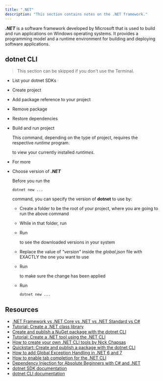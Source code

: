 ```yaml
---
title: ".NET"
description: "This section contains notes on the .NET framework."
---
```



***.NET*** is a software framework developed by Microsoft that is used to build and run applications on Windows operating systems.
It provides a programming model and a runtime environment for building and deploying software applications.

## dotnet CLI

> This section can be skipped if you don't use the Terminal.

- List your dotnet SDKs

  <Gist gistCode="2b192ecdd9213f18fca22b72c30fab2e" fileName="dotnet-sdks-list.sh" />

- Create project

  <Gist gistCode="2b192ecdd9213f18fca22b72c30fab2e" fileName="dotnet-new.sh" />

- Add package reference to your project

  <Gist gistCode="2b192ecdd9213f18fca22b72c30fab2e" fileName="dotnet-package-add.sh" />

- Remove package

  <Gist gistCode="2b192ecdd9213f18fca22b72c30fab2e" fileName="dotnet-package-remove.sh" />

- Restore dependencies

  <Gist gistCode="2b192ecdd9213f18fca22b72c30fab2e" fileName="dotnet-restore.sh" />

- Build and run project

  <Gist gistCode="2b192ecdd9213f18fca22b72c30fab2e" fileName="dotnet-run.sh" />

  This command, depending on the type of project, requires the respective *runtime* program.

  <Gist gistCode="2b192ecdd9213f18fca22b72c30fab2e" fileName="dotnet-runtimes-list.sh" />

  to view your currently installed *runtimes*.
- For more

  <Gist gistCode="2b192ecdd9213f18fca22b72c30fab2e" fileName="dotnet-help.sh" />

- Choose version of ***.NET***

  Before you run the

  ```
  dotnet new ...
  ```

  command, you can specify the version of **dotnet** to use by:
  - Create a folder to be the root of your project, where you are going to run the above command
  - While in that folder, run

    <Gist gistCode="2b192ecdd9213f18fca22b72c30fab2e" fileName="dotnet-new-globaljson.sh" />

  - Run

    <Gist gistCode="2b192ecdd9213f18fca22b72c30fab2e" fileName="dotnet-sdks-list.sh" />

    to see the downloaded versions in your system
  - Replace the value of *"version"* inside the *global.json* file with EXACTLY the one you want to use
  - Run

    <Gist gistCode="2b192ecdd9213f18fca22b72c30fab2e" fileName="dotnet-version.sh" />

    to make sure the change has been applied
  - Run

    ```
    dotnet new ...
    ```

## Resources

- [.NET Framework vs .NET Core vs .NET vs .NET Standard vs C#](https://youtu.be/4olO9UjRiww)
- [Tutorial: Create a .NET class library](https://learn.microsoft.com/en-us/dotnet/core/tutorials/library-with-visual-studio-code)
- [Create and publish a NuGet package with the dotnet CLI](https://github.com/NuGet/docs.microsoft.com-nuget/blob/main/docs/quickstart/create-and-publish-a-package-using-the-dotnet-cli.md)
- [Tutorial: Create a .NET tool using the .NET CLI](https://learn.microsoft.com/en-us/dotnet/core/tools/global-tools-how-to-create)
- [How to create your own .NET CLI tools by Nick Chapsas](https://youtu.be/JNDgcBDZPkU)
- [Quickstart: Create and publish a package with the dotnet CLI](https://learn.microsoft.com/en-us/nuget/quickstart/create-and-publish-a-package-using-the-dotnet-cli)
- [How to add Global Exception Handling in .NET 6 and 7](https://blog.christian-schou.dk/how-to-do-global-exception-handling-in-net-6-and-7/)
- [How to enable tab completion for the .NET CLI](https://learn.microsoft.com/en-us/dotnet/core/tools/enable-tab-autocomplete)
- [Dependency Injection for Absolute Beginners with C# and .NET](https://youtu.be/tTJetZj3vg0)
- [dotnet SDK documentation](https://docs.microsoft.com/en-us/dotnet/core/sdk)
- [dotnet CLI documentation](https://docs.microsoft.com/en-us/dotnet/core/tools/)

